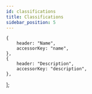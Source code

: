 ```yaml
---
id: classifications
title: Classifications
sidebar_position: 5
---
```



    {
        header: "Name",
        accessorKey: "name",
    },
    {
        header: "Description",
        accessorKey: "description",
    },
];

<GithubIconRender url={classificationsURL}></GithubIconRender>


<TableRender columns={columns} url={classificationsURL}></TableRender>